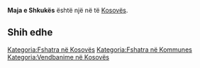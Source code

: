 {{Fshat në 
 | Emri                = Maja e Shkukës
 | EmriAlt                = 
 | NAME_SHORT_FORM=      
 | NAME_GENERIC=      Maja
 | NAME_SORT_NAME_RO=      MAJAESHKUKES
 | FULL_NAME_RO = Maja e Shkukës
 | FULL_NAME_ND_RO=Maja e Shkukes
 | SORT_NAME_RG=SHKUKES MAJAE
 | FULL_NAME_RG=Shkukës, Maja e
 | FULL_NAME_ND_RG=Shkukes, Maja e
 | SRP_NAME_SHORT_FORM=      
 | SRP_NAME_GENERIC=      
 | SRP_NAME_SORT_NAME_RO=      
 | SRP_FULL_NAME_RO = 
 | SRP_FULL_NAME_ND_RO=
 | SRP_SORT_NAME_RG=
 | SRP_FULL_NAME_RG=
 | SRP_FULL_NAME_ND_RG=
 | Emri (Rasa dhanore) = 
 | Figura              = 
 | Shteti              = Kosovo
 | Komuna              = 
 | Kodi postar         = 
 | Sipërfaqja          = 

 | Popullsia           = 

 | Regj. i popullsisë  = 
 | Dend. e popullsisë  = 
 | Faqja zyrtare       = 
 <!--- Koordinatat ----> 
 | Gjerësia            = 42.278056
 | Gjatësia            = 20.425278
 | Lartësia            = 
}}
'''Maja e Shkukës''' është një [[]] në [[]] të [[Kosovës]].

<!-- == Gjeografia == -->
<!-- == Historia == -->
<!-- == Demografia == -->
== Shih edhe ==
{{Komuna }}
{{Kosovo-Administrata-Cung}}

[[Kategoria:Fshatra në Kosovës]]
[[Kategoria:Fshatra në Kommunes ]]
[[Kategoria:Vendbanime në Kosovës]]
